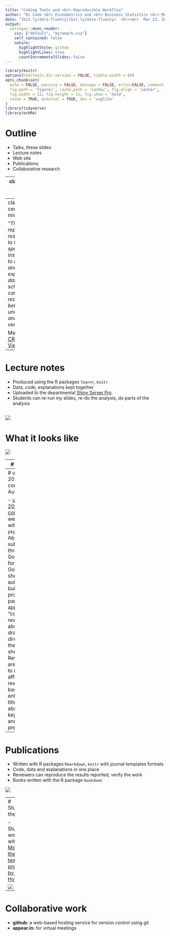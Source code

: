 ```yaml
---
title: "Coding Tools and <br> Reproducible Workflow"
author: "Di Cook <br> Econometrics and <br> Business Statistics <br> Monash University"
date: "[bit.ly/data-fluency](bit.ly/data-fluency)  <br><br>  Mar 23, 2018"
output:
  xaringan::moon_reader:
    css: ["default", "myremark.css"]
    self_contained: false
    nature:
      highlightStyle: github
      highlightLines: true
      countIncrementalSlides: false
---
```


```r
library(knitr)
options(htmltools.dir.version = FALSE, tibble.width = 60)
opts_chunk$set(
  echo = FALSE, warning = FALSE, message = FALSE, error=FALSE, comment = "#>",
  fig.path = 'figure/', cache.path = 'cache/', fig.align = 'center', 
  fig.width = 12, fig.height = 11, fig.show = 'hold', 
  cache = TRUE, external = TRUE, dev = 'svglite'
)
library(tidyverse)
library(ochRe)
```


# Outline

- Talks, these slides
- Lecture notes
- Web site
- Publications
- Collaborative research

---
class: large center middle

All of these are made using the open source software R

[https://cran.r-project.org](https://cran.r-project.org)

---
class: large center middle

*"The goal of reproducible research is to tie specific instructions to data analysis and experimental data so that scholarship can be recreated, better understood and verified."* 

Max Kuhn, [CRAN Task View](https://cran.r-project.org/web/views/ReproducibleResearch.html) 

---
# Lecture notes

- Produced using the R packages `learnr`, `knitr`
- Data, code, explanations kept together
- Uploaded to the departmental [Shiny Server Pro](https://ebsmonash.shinyapps.io/lecture4a_visualisation/#section-example-tuberculosis-data)
- Students can re-run my slides, re-do the analysis, do parts of the analysis

![](img/files.png)
---
# What it looks like

![](img/rmd.png)

---
# Web site

- Produced with the R package `blogdown`
- Integrate data analysis examples into blog posts

![](img/webpage.png)

---
# useR! 2018 is coming to Australia

- [useR! 2018 conference](https://user2018.r-project.org) web site built with R `pkgdown`
- Abstract submissions through Google forms, to Google sheets to automatically build program page
- Shiny app called "cooee" to review abstracts, draws directly from the Google sheet. Reviewers are blinded to name, affiliation, review based entirely on title, abstract, keywords and type of presentation. 

---
# Publications

- Written with R packages `Rmarkdown`, `knitr` with journal templates formats
- Code, data and explanations in one place
- Reviewers can reproduce the results reported, verify the work
- Books written with the R package `bookdown`

![](img/paper.png)

---
# Student thesis

- Students work with the [Monash thesis template produce by Rob Hyndman](https://github.com/robjhyndman/MonashThesis)

![](img/thesis.png)


---
# Collaborative work

- **github:** a web-based hosting service for version control using git
- **appear.in:** for virtual meetings


